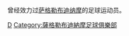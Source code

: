 {{Catnav|頁面分類|...|各國足球|克羅地亞足球|效力克羅地亞球會的球員}}

曾经效力过[[萨格勒布迪纳摩|萨格勒布迪纳摩]]的足球运动员。

[[Category:效力克羅地亞球會的球員|D]]
[[Category:薩格勒布迪納摩足球俱樂部|Category:薩格勒布迪納摩足球俱樂部]]